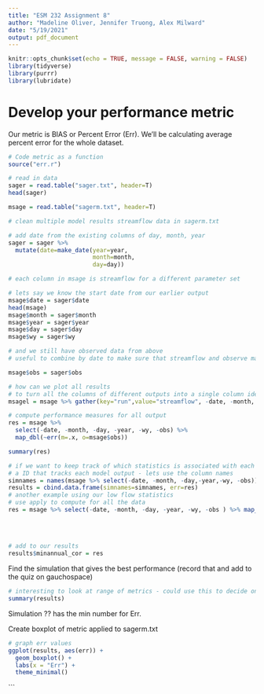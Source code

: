 ```yaml
---
title: "ESM 232 Assignment 8"
author: "Madeline Oliver, Jennifer Truong, Alex Milward"
date: "5/19/2021"
output: pdf_document
---
```


```r
knitr::opts_chunk$set(echo = TRUE, message = FALSE, warning = FALSE)
library(tidyverse)
library(purrr)
library(lubridate)
```

# Develop your performance metric

Our metric is BIAS or Percent Error (Err). We'll be calculating average percent error for the whole dataset.

```r
# Code metric as a function
source("err.r")

# read in data
sager = read.table("sager.txt", header=T)
head(sager)

msage = read.table("sagerm.txt", header=T)

```

```r
# clean multiple model results streamflow data in sagerm.txt

# add date from the existing columns of day, month, year
sager = sager %>%
  mutate(date=make_date(year=year, 
                        month=month,
                        day=day))

# each column in msage is streamflow for a different parameter set

# lets say we know the start date from our earlier output
msage$date = sager$date
head(msage)
msage$month = sager$month
msage$year = sager$year
msage$day = sager$day
msage$wy = sager$wy

# and we still have observed data from above
# useful to combine by date to make sure that streamflow and observe match

msage$obs = sager$obs

# how can we plot all results
# to turn all the columns of different outputs into a single column identified by "run"
msagel = msage %>% gather(key="run",value="streamflow", -date, -month, -day, -year, -wy, -obs)

# compute performance measures for all output
res = msage %>% 
  select(-date, -month, -day, -year, -wy, -obs) %>% 
  map_dbl(~err(m=.x, o=msage$obs))

summary(res)

```

```r
# if we want to keep track of which statistics is associated with each run, we need a unique identifies
# a ID that tracks each model output - lets use the column names
simnames = names(msage %>% select(-date, -month, -day,-year,-wy, -obs))
results = cbind.data.frame(simnames=simnames, err=res)
# another example using our low flow statistics
# use apply to compute for all the data
res = msage %>% select(-date, -month, -day, -year, -wy, -obs ) %>% map_dbl(~check_minannual( o=msage$obs, 
                                                                                             month=msage$month, 
                                                                                             day=msage$day, 
                                                                                             year=msage$year, wy=msage$wy, 
                                                                                             m=.x))
# add to our results
results$minannual_cor = res
```

Find the simulation that gives the best performance (record that and add to the quiz on gauchospace)
```r
# interesting to look at range of metrics - could use this to decide on acceptable values
summary(results)

```
Simulation ??  has the min number for Err.

Create boxplot of metric applied to sagerm.txt
```r
# graph err values
ggplot(results, aes(err)) +
  geom_boxplot() +
  labs(x = "Err") +
  theme_minimal()

```
```



